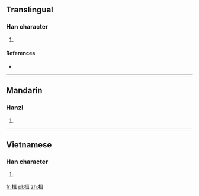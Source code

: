 ==Translingual==

===Han character===
{{Han char|rn=64|rad=手|as=06|sn=9|four=5104<sub>0</sub>|canj=手尸十 (QSJ)|ids=⿰[[扌]][[耳]]}}

# {{defn|Han|sort=手06}}

====References====
* {{Han ref|kx=0431.090|dkj=12066|hdz=31867.010|uh=6315|ud=25365|bh=CEE4|bd=52964}}

----

==Mandarin==

===Hanzi===
{{cmn-hanzi|pin=[[dié]] ([[die2]])|wg=tieh<sup>2</sup>}}

# {{defn|lang=cmn|sort=手06}}

----

==Vietnamese==

===Han character===
{{vi-hantu|[[nhẹ]], [[nhĩ]]|rs=手06}}

# {{defn|lang=vi|sort=手06}}

[[fr:挕]]
[[pl:挕]]
[[zh:挕]]